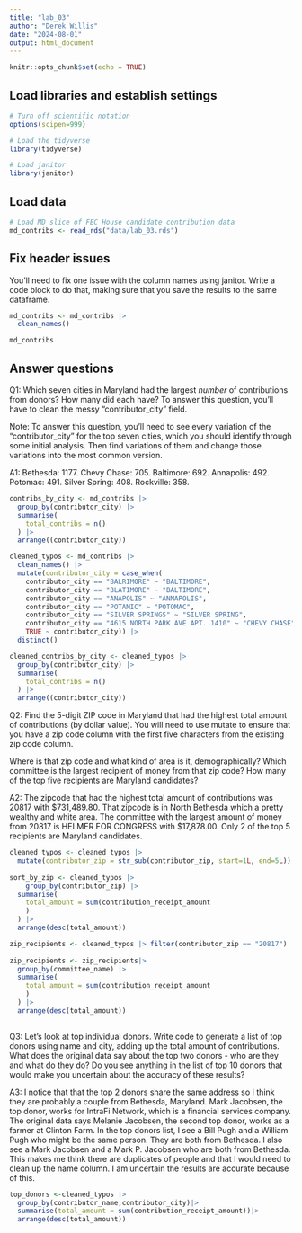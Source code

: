 ```yaml
---
title: "lab_03"
author: "Derek Willis"
date: "2024-08-01"
output: html_document
---
```


```r
knitr::opts_chunk$set(echo = TRUE)
```

## Load libraries and establish settings

```r
# Turn off scientific notation
options(scipen=999)

# Load the tidyverse
library(tidyverse)

# Load janitor
library(janitor)
```

## Load data

```r
# Load MD slice of FEC House candidate contribution data
md_contribs <- read_rds("data/lab_03.rds")
```

## Fix header issues

You'll need to fix one issue with the column names using janitor. Write a code block to do that, making sure that you save the results to the same dataframe.

```r
md_contribs <- md_contribs |>
  clean_names()

md_contribs
```


## Answer questions

Q1: Which seven cities in Maryland had the largest *number* of contributions from donors? How many did each have? To answer this question, you'll have to clean the messy "contributor_city" field.

Note: To answer this question, you'll need to see every variation of the "contributor_city" for the top seven cities, which you should identify through some initial analysis. Then find variations of them and change those variations into the most common version.

A1: Bethesda: 1177. Chevy Chase: 705. Baltimore: 692. Annapolis: 492. Potomac: 491.  Silver Spring: 408. Rockville: 358.

```r
contribs_by_city <- md_contribs |>
  group_by(contributor_city) |>
  summarise(
    total_contribs = n()
  ) |>
  arrange((contributor_city))

cleaned_typos <- md_contribs |>
  clean_names() |> 
  mutate(contributor_city = case_when(
    contributor_city == "BALRIMORE" ~ "BALTIMORE",
    contributor_city == "BLATIMORE" ~ "BALTIMORE",
    contributor_city == "ANAPOLIS" ~ "ANNAPOLIS",
    contributor_city == "POTAMIC" ~ "POTOMAC",
    contributor_city == "SILVER SPRINGS" ~ "SILVER SPRING",
    contributor_city == "4615 NORTH PARK AVE APT. 1410" ~ "CHEVY CHASE",
    TRUE ~ contributor_city)) |> 
  distinct()

cleaned_contribs_by_city <- cleaned_typos |>
  group_by(contributor_city) |>
  summarise(
    total_contribs = n()
  ) |>
  arrange((contributor_city))
```

Q2: Find the 5-digit ZIP code in Maryland that had the highest total amount of contributions (by dollar value). You will need to use mutate to ensure that you have a zip code column with the first five characters from the existing zip code column.

Where is that zip code and what kind of area is it, demographically? Which committee is the largest recipient of money from that zip code? How many of the top five recipients are Maryland candidates?

A2: The zipcode that had the highest total amount of contributions was 20817 with $731,489.80. That zipcode is in North Bethesda which a pretty wealthy and white area. The committee with the largest amount of money from 20817 is HELMER FOR CONGRESS with $17,878.00. Only 2 of the top 5 recipients are Maryland candidates. 

```r
cleaned_typos <- cleaned_typos |>
  mutate(contributor_zip = str_sub(contributor_zip, start=1L, end=5L))
  
sort_by_zip <- cleaned_typos |>
    group_by(contributor_zip) |>
  summarise(
    total_amount = sum(contribution_receipt_amount
    )
  ) |>
  arrange(desc(total_amount))

zip_recipients <- cleaned_typos |> filter(contributor_zip == "20817")
 
zip_recipients <- zip_recipients|>
  group_by(committee_name) |>
  summarise(
    total_amount = sum(contribution_receipt_amount
    )
  ) |>
  arrange(desc(total_amount))
  
```

Q3: Let's look at top individual donors. Write code to generate a list of top donors using name and city, adding up the total amount of contributions. What does the original data say about the top two donors - who are they and what do they do? Do you see anything in the list of top 10 donors that would make you uncertain about the accuracy of these results?

A3: I notice that that the top 2 donors share the same address so I think they are probably a couple from Bethesda, Maryland. Mark Jacobsen, the top donor, works for IntraFi Network, which is a financial services company. The original data says Melanie Jacobsen, the second top donor, works as a farmer at Clinton Farm. In the top donors list, I see a Bill Pugh and a William Pugh who might be the same person. They are both from Bethesda. I also see a Mark Jacobsen and a Mark P. Jacobsen who are both from Bethesda. This makes me think there are duplicates of people and that I would need to clean up the name column. I am uncertain the results are accurate because of this. 

```r
top_donors <-cleaned_typos |>
  group_by(contributor_name,contributor_city)|>
  summarise(total_amount = sum(contribution_receipt_amount))|>
  arrange(desc(total_amount))

```
